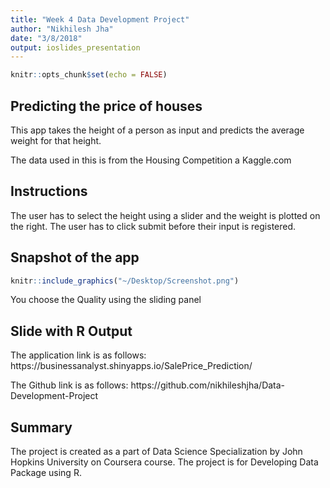 ```yaml
---
title: "Week 4 Data Development Project"
author: "Nikhilesh Jha"
date: "3/8/2018"
output: ioslides_presentation
---
```


```r
knitr::opts_chunk$set(echo = FALSE)
```

## Predicting the price of houses

This app takes the height of a person as input and predicts the average weight for that height.

The data used in this is from the Housing Competition a Kaggle.com


## Instructions
The user has to select the height using a slider and the weight is plotted on the right. The user has to click submit before their input is registered.


## Snapshot of the app

```r
knitr::include_graphics("~/Desktop/Screenshot.png")
```
You choose the Quality using the sliding panel

## Slide with R Output

The application link is as follows:
https://businessanalyst.shinyapps.io/SalePrice_Prediction/

The Github link is as follows:
https://github.com/nikhileshjha/Data-Development-Project



## Summary

The project is created as a part of Data Science Specialization by John Hopkins University on Coursera course.
The project is for Developing Data Package using R.